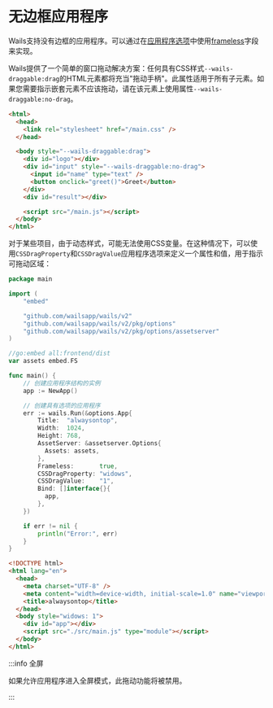 # 无边框应用程序

Wails支持没有边框的应用程序。可以通过在[应用程序选项](../reference/options.mdx#application-options)中使用[frameless](../reference/options.mdx#frameless)字段来实现。

Wails提供了一个简单的窗口拖动解决方案：任何具有CSS样式`--wails-draggable:drag`的HTML元素都将充当"拖动手柄"。此属性适用于所有子元素。如果您需要指示嵌套元素不应该拖动，请在该元素上使用属性`--wails-draggable:no-drag`。

```html
<html>
  <head>
    <link rel="stylesheet" href="/main.css" />
  </head>

  <body style="--wails-draggable:drag">
    <div id="logo"></div>
    <div id="input" style="--wails-draggable:no-drag">
      <input id="name" type="text" />
      <button onclick="greet()">Greet</button>
    </div>
    <div id="result"></div>

    <script src="/main.js"></script>
  </body>
</html>
```

对于某些项目，由于动态样式，可能无法使用CSS变量。在这种情况下，可以使用`CSSDragProperty`和`CSSDragValue`应用程序选项来定义一个属性和值，用于指示可拖动区域：

```go title=main.go
package main

import (
    "embed"

    "github.com/wailsapp/wails/v2"
    "github.com/wailsapp/wails/v2/pkg/options"
    "github.com/wailsapp/wails/v2/pkg/options/assetserver"
)

//go:embed all:frontend/dist
var assets embed.FS

func main() {
    // 创建应用程序结构的实例
    app := NewApp()

    // 创建具有选项的应用程序
    err := wails.Run(&options.App{
        Title:  "alwaysontop",
        Width:  1024,
        Height: 768,
        AssetServer: &assetserver.Options{
          Assets: assets,
        },
        Frameless:       true,
        CSSDragProperty: "widows",
        CSSDragValue:    "1",
        Bind: []interface{}{
          app,
        },
    })

    if err != nil {
        println("Error:", err)
    }
}
```

```html title=index.html
<!DOCTYPE html>
<html lang="en">
  <head>
    <meta charset="UTF-8" />
    <meta content="width=device-width, initial-scale=1.0" name="viewport" />
    <title>alwaysontop</title>
  </head>
  <body style="widows: 1">
    <div id="app"></div>
    <script src="./src/main.js" type="module"></script>
  </body>
</html>
```

:::info 全屏

如果允许应用程序进入全屏模式，此拖动功能将被禁用。

:::